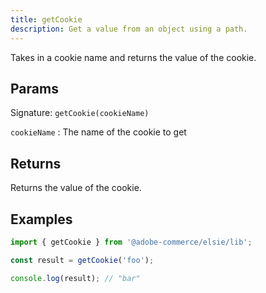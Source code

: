 ```yaml
---
title: getCookie
description: Get a value from an object using a path.
---
```


Takes in a cookie name and returns the value of the cookie.

## Params

Signature: `getCookie(cookieName)`

`cookieName`
: The name of the cookie to get

## Returns

Returns the value of the cookie.

## Examples

```ts
import { getCookie } from '@adobe-commerce/elsie/lib';

const result = getCookie('foo');

console.log(result); // "bar"
```
